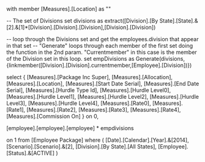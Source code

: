 with member [Measures].[Location] as ""

-- The set of Divisions 
set divisions as
extract([Division].[By State].[State].&[2].&[1]*[Division].[Division].[Division],[Division].[Division])


-- loop through the Divisions set and get the employees.division that appear in that set
-- "Generate" loops through each member of the first set doing the function in the 2nd param. "Currentmember" in this case is the member of the Division set in this loop.
set empDivisions as
Generate(divisions,{linkmember([Division].[Division].currentmember,[Employee].[Division])})


select 
{
[Measures].[Package Inc Super],
[Measures].[Allocation],
[Measures].[Location],
[Measures].[Start Date Serial],
[Measures].[End Date Serial],
[Measures].[Hurdle Type Id],
[Measures].[Hurdle Level0],
[Measures].[Hurdle Level1],
[Measures].[Hurdle Level2],
[Measures].[Hurdle Level3],
[Measures].[Hurdle Level4],
[Measures].[Rate0],
[Measures].[Rate1],
[Measures].[Rate2],
[Measures].[Rate3],
[Measures].[Rate4],
[Measures].[Commission On]
}
on 0,

[employee].[employee].[employee] * empdivisions

on 1
from [Employee Package]
where (
[Date].[Calendar].[Year].&[2014],
[Scenario].[Scenario].&[2],
[Division].[By State].[All States],
[Employee].[Status].&[ACTIVE]
)



